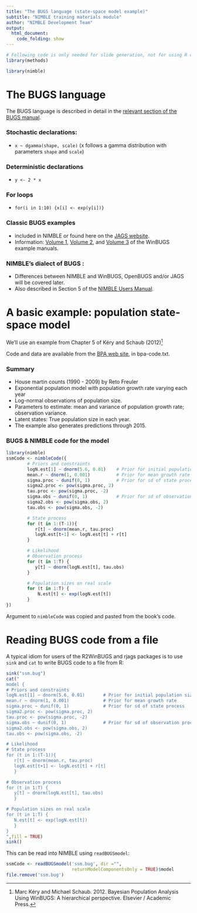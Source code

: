 ```yaml
---
title: "The BUGS language (state-space model example)"
subtitle: "NIMBLE training materials module"
author: "NIMBLE Development Team"
output:
  html_document:
    code_folding: show
---
```


```r
# Following code is only needed for slide generation, not for using R code separately.
library(methods)
```
```r
library(nimble)
```

# The BUGS language

The BUGS language is described in detail in the [relevant section of the BUGS manual](http://www.openbugs.net/Manuals/ModelSpecification.html). 

### Stochastic declarations:

  - `x ~ dgamma(shape, scale)` (x follows a gamma distribution with parameters `shape` and `scale`)

### Deterministic declarations

  - `y <- 2 * x`

### For loops

  - `for(i in 1:10) {x[i] <- exp(y[i])}`

### Classic BUGS examples

  - included in NIMBLE or found here on the [JAGS website](https://sourceforge.net/projects/mcmc-jags/files/Examples/).
  - Information: [Volume 1](http://www.mrc-bsu.cam.ac.uk/wp-content/uploads/WinBUGS_Vol1.pdf), [Volume 2](http://www.mrc-bsu.cam.ac.uk/wp-content/uploads/WinBUGS_Vol2.pdf), and [Volume 3](http://www.mrc-bsu.cam.ac.uk/wp-content/uploads/WinBUGS_Vol3.pdf) of the WinBUGS example manuals.

### NIMBLE's dialect of BUGS :

   - Differences between NIMBLE and WinBUGS, OpenBUGS and/or JAGS will be covered later.
   - Also described in Section 5 of the [NIMBLE Users Manual](http://r-nimble.org/manuals/NimbleUserManual.pdf).

# A basic example: population state-space model

We'll use an example from Chapter 5 of K&eacute;ry and Schaub (2012)[^1]

Code and data are available from the [BPA web site](http://www.vogelwarte.ch/de/projekte/publikationen/bpa/complete-code-and-data-files-of-the-book.html), in bpa-code.txt.

### Summary

   - House martin counts (1990 - 2009) by Reto Freuler
   - Exponential population model with population growth rate varying each year
   - Log-normal observations of population size.
   - Parameters to estimate: mean and variance of population growth rate; observation variance.
   - Latent states: True population size in each year.
   - The example also generates predictions through 2015.

### BUGS \& NIMBLE code for the model

```r
library(nimble)
ssmCode <- nimbleCode({
        # Priors and constraints
        logN.est[1] ~ dnorm(5.6, 0.01)    # Prior for initial population size
        mean.r ~ dnorm(1, 0.001)          # Prior for mean growth rate
        sigma.proc ~ dunif(0, 1)          # Prior for sd of state process
        sigma2.proc <- pow(sigma.proc, 2)
        tau.proc <- pow(sigma.proc, -2)
        sigma.obs ~ dunif(0, 1)           # Prior for sd of observation process
        sigma2.obs <- pow(sigma.obs, 2)
        tau.obs <- pow(sigma.obs, -2)

        # State process
        for (t in 1:(T-1)){
           r[t] ~ dnorm(mean.r, tau.proc)
           logN.est[t+1] <- logN.est[t] + r[t]
        }

        # Likelihood
        # Observation process 
        for (t in 1:T) {
           y[t] ~ dnorm(logN.est[t], tau.obs)
        }

        # Population sizes on real scale
        for (t in 1:T) {
            N.est[t] <- exp(logN.est[t])
        }
})
```

Argument to `nimbleCode` was copied and pasted from the book's code.

[^1]: 
Marc K&eacute;ry and Michael Schaub. 2012. Bayesian Population Analysis Using WinBUGS: A hierarchical perspective.  Elsevier / Academic Press.

# Reading BUGS code from a file

A typical idiom for users of the R2WinBUGS and rjags packages is to use `sink` and `cat` to write BUGS code to a file from R:
```r
sink("ssm.bug")
cat("
model {
# Priors and constraints
logN.est[1] ~ dnorm(5.6, 0.01)       # Prior for initial population size
mean.r ~ dnorm(1, 0.001)             # Prior for mean growth rate
sigma.proc ~ dunif(0, 1)             # Prior for sd of state process
sigma2.proc <- pow(sigma.proc, 2)
tau.proc <- pow(sigma.proc, -2)
sigma.obs ~ dunif(0, 1)              # Prior for sd of observation process
sigma2.obs <- pow(sigma.obs, 2)
tau.obs <- pow(sigma.obs, -2)

# Likelihood
# State process
for (t in 1:(T-1)){
   r[t] ~ dnorm(mean.r, tau.proc)
   logN.est[t+1] <- logN.est[t] + r[t]
   }

# Observation process
for (t in 1:T) {
   y[t] ~ dnorm(logN.est[t], tau.obs)
   }

# Population sizes on real scale
for (t in 1:T) {
   N.est[t] <- exp(logN.est[t])
   }
}
",fill = TRUE)
sink()
```

This can be read into NIMBLE using `readBUGSmodel`:

```r
ssmCode <- readBUGSmodel('ssm.bug', dir ="", 
                         returnModelComponentsOnly = TRUE)$model
file.remove('ssm.bug')
```

